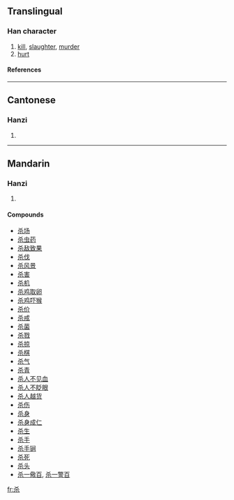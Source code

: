 {{see|殺}}

==Translingual==
===Han character===
{{Han char|rn=75|rad=木|as=02|sn=6|four=|canj=大木 (KD), X大木 (XKD)}}
# [[kill]], [[slaughter]], [[murder]]
# [[hurt]]
====References====
{{Han ref|kx=0510.181|hdz=21155.030|uh=6740|ud=26432}}

----
==Cantonese==
===Hanzi===
{{yue-hanzi|jyut=|y=saat3}}
# {{defn|Cantonese}}

----
==Mandarin==
===Hanzi===
{{cmn-hanzi|tra=殺|pin=[[shā]] ([[sha1]])|wg=sha<sup>1</sup>}}
# {{defn|Mandarin}}

====Compounds====
*[[杀场]]
*[[杀虫药]]
*[[杀敌致果]]
*[[杀伐]]
*[[杀风景]]
*[[杀害]]
*[[杀机]]
*[[杀鸡取卵]]
*[[杀鸡吓猴]]
*[[杀价]]
*[[杀戒]]
*[[杀菌]]
*[[杀戮]]
*[[杀掠]]
*[[杀棋]]
*[[杀气]]
*[[杀青]]
*[[杀人不见血]]
*[[杀人不眨眼]]
*[[杀人越货]]
*[[杀伤]]
*[[杀身]]
*[[杀身成仁]]
*[[杀生]]
*[[杀手]]
*[[杀手锏]]
*[[杀死]]
*[[杀头]]
*[[杀一儆百]], [[杀一警百]]

[[fr:杀]]